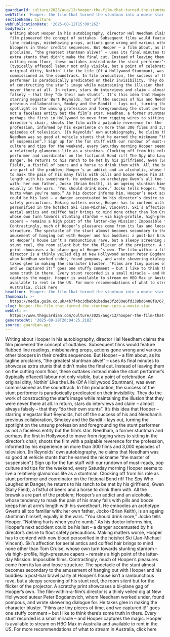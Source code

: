```yaml
---
guardianId: culture/2025/aug/13/hooper-the-film-that-turned-the-stuntman-into-a-movie-star
webTitle: 'Hooper: the film that turned the stuntman into a movie star'
sectionName: Culture
webPublicationDate: '2025-08-12T15:00:26Z'
bodyText: >-
  Writing about Hooper in his autobiography, director Hal Needham claims the
  film pioneered the concept of outtakes. Subsequent films would feature flubbed
  line readings, misbehaving props, actions gone wrong and various other
  bloopers in their credits sequences. But Hooper – a film about, as its tagline
  proclaims, “the greatest stuntman alive!” – uses its final minutes to showcase
  extra stunts that didn’t make the final cut. Instead of leaving them on the
  cutting room floor, these outtakes instead make the stunt performer’s
  (typically effaced) labour not only visible, but a point of celebration. An
  original ditty, Nothin’ Like the Life (Of A Hollywood Stuntman), was even
  commissioned as the soundtrack. In film production, the success of the stunt
  performer is paradoxically predicated on their invisibility. They do the work
  of constructing the star’s image while maintaining the illusion that they were
  never there at all. In return, stars do interviews and claim – almost always
  falsely – that they “do their own stunts”. It’s this idea that Hooper –
  starring megastar Burt Reynolds, hot off the success of his and Needham’s
  previous collaboration, Smokey and the Bandit – lays out, turning the
  spotlight on the unsung profession and foregrounding the stunt performer as
  not a faceless entity but the film’s star. Needham, a former stuntman and
  perhaps the first in Hollywood to move from rigging wires to sitting in the
  director’s chair, shoots the film with a palpable reverence for the
  profession, informed by his experience on more than 300 films and 3,000
  episodes of television. (In Reynolds’ own autobiography, he claims that
  Needham was so good at vehicle stunts that he earned the nickname “the master
  of suspension”.) Sign up for the fun stuff with our rundown of must-reads, pop
  culture and tips for the weekend, every Saturday morning Hooper seems to live
  a relatively glamorous life as a stuntman. Clocking off from his role as stunt
  performer and coordinator on the fictional Bond riff The Spy Who Laughed at
  Danger, he returns to his ranch to be met by his girlfriend, Gwen (Sally
  Field), a fistful of beers and a horse to drink them with. All the brewskis
  are part of the problem; Hooper’s an addict and an alcoholic, whose tendency
  to mask the pain of his many falls with pills and booze keeps him at arm’s
  length with his sweetheart. He embodies an archetype Gwen’s all too familiar
  with: her own father, Jocko (Brian Keith), is an ageing stuntman himself,
  equally in the wars. “You should drink more,” Jocko tells Hooper. “Nothing
  hurts when you’re numb.” As his doctor informs him, Hooper’s next accident
  could be his last – a danger accentuated by his director’s desire to flout
  safety precautions. Making matters worse, Hooper has to contend with new blood
  personified in the hotshot Ski (Jan-Michael Vincent). Ski’s affection for
  aerial antics and coiffed hair brings to mind none other than Tom Cruise,
  whose own turn towards stunting stardom – via high-profile, high-pressure
  capers – remains a high point of the latter-day Mission: Impossible films.
  Contrastingly, much of Hooper’s pleasures come from its lax and loose
  structure. The spectacle of the stunt almost becomes secondary to the
  amusement of hanging out with Hooper and his buddies: a post-bar brawl party
  at Hooper’s house isn’t a rambunctious rave, but a sleepy screening of his
  stunt reel, the room silent but for the flicker of the projector. A scratchy
  print showcases a bi-plane gag of Hooper’s own. The film-within-a-film’s
  director is a thinly veiled dig at New Hollywood auteur Peter Bogdanovich,
  whom Needham worked under, found pompous, and wrote skewering dialogue for. He
  takes glee in making the character bluster. “Films are tiny pieces of time,
  and we captured it!” goes one stuffy comment – but I like to think there’s
  some truth in there. Every stunt recorded is a small miracle – and Hooper
  captures the magic. Hooper is available to stream on HBO Max in Australia and
  available to rent in the US. For more recommendations of what to stream in
  Australia, click here
headline: 'Hooper: the film that turned the stuntman into a movie star'
thumbnail: >-
  https://media.guim.co.uk/4b7f4bc3dbebb1bedae3f2d30e6fd338bd6408f8/67_0_1633_1306/500.jpg
slug: hooper-the-film-that-turned-the-stuntman-into-a-movie-star
webUrl: >-
  https://www.theguardian.com/culture/2025/aug/13/hooper-the-film-that-turned-the-stuntman-into-a-movie-star
generatedAt: '2025-08-28T20:04:25.218Z'
source: guardian-api
---
```

Writing about Hooper in his autobiography, director Hal Needham claims the film pioneered the concept of outtakes. Subsequent films would feature flubbed line readings, misbehaving props, actions gone wrong and various other bloopers in their credits sequences. But Hooper – a film about, as its tagline proclaims, “the greatest stuntman alive!” – uses its final minutes to showcase extra stunts that didn’t make the final cut. Instead of leaving them on the cutting room floor, these outtakes instead make the stunt performer’s (typically effaced) labour not only visible, but a point of celebration. An original ditty, Nothin’ Like the Life (Of A Hollywood Stuntman), was even commissioned as the soundtrack. In film production, the success of the stunt performer is paradoxically predicated on their invisibility. They do the work of constructing the star’s image while maintaining the illusion that they were never there at all. In return, stars do interviews and claim – almost always falsely – that they “do their own stunts”. It’s this idea that Hooper – starring megastar Burt Reynolds, hot off the success of his and Needham’s previous collaboration, Smokey and the Bandit – lays out, turning the spotlight on the unsung profession and foregrounding the stunt performer as not a faceless entity but the film’s star. Needham, a former stuntman and perhaps the first in Hollywood to move from rigging wires to sitting in the director’s chair, shoots the film with a palpable reverence for the profession, informed by his experience on more than 300 films and 3,000 episodes of television. (In Reynolds’ own autobiography, he claims that Needham was so good at vehicle stunts that he earned the nickname “the master of suspension”.) Sign up for the fun stuff with our rundown of must-reads, pop culture and tips for the weekend, every Saturday morning Hooper seems to live a relatively glamorous life as a stuntman. Clocking off from his role as stunt performer and coordinator on the fictional Bond riff The Spy Who Laughed at Danger, he returns to his ranch to be met by his girlfriend, Gwen (Sally Field), a fistful of beers and a horse to drink them with. All the brewskis are part of the problem; Hooper’s an addict and an alcoholic, whose tendency to mask the pain of his many falls with pills and booze keeps him at arm’s length with his sweetheart. He embodies an archetype Gwen’s all too familiar with: her own father, Jocko (Brian Keith), is an ageing stuntman himself, equally in the wars. “You should drink more,” Jocko tells Hooper. “Nothing hurts when you’re numb.” As his doctor informs him, Hooper’s next accident could be his last – a danger accentuated by his director’s desire to flout safety precautions. Making matters worse, Hooper has to contend with new blood personified in the hotshot Ski (Jan-Michael Vincent). Ski’s affection for aerial antics and coiffed hair brings to mind none other than Tom Cruise, whose own turn towards stunting stardom – via high-profile, high-pressure capers – remains a high point of the latter-day Mission: Impossible films. Contrastingly, much of Hooper’s pleasures come from its lax and loose structure. The spectacle of the stunt almost becomes secondary to the amusement of hanging out with Hooper and his buddies: a post-bar brawl party at Hooper’s house isn’t a rambunctious rave, but a sleepy screening of his stunt reel, the room silent but for the flicker of the projector. A scratchy print showcases a bi-plane gag of Hooper’s own. The film-within-a-film’s director is a thinly veiled dig at New Hollywood auteur Peter Bogdanovich, whom Needham worked under, found pompous, and wrote skewering dialogue for. He takes glee in making the character bluster. “Films are tiny pieces of time, and we captured it!” goes one stuffy comment – but I like to think there’s some truth in there. Every stunt recorded is a small miracle – and Hooper captures the magic. Hooper is available to stream on HBO Max in Australia and available to rent in the US. For more recommendations of what to stream in Australia, click here
